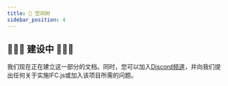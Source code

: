 ```yaml
---
title: 🌳 空间树
sidebar_position: 4
---
```



## 🚧👷‍♀️  建设中 👷‍♂️🚧

<IfcCard icon="💙" title="感谢你对IFC.js的兴趣!">
    我们现在正在建立这一部分的文档。同时，您可以加入<a href="https://discord.com/invite/g7Uzn2KSwB">Discord频道</a>，并向我们提出任何关于实施IFC.js或加入该项目所需的问题。
</IfcCard>